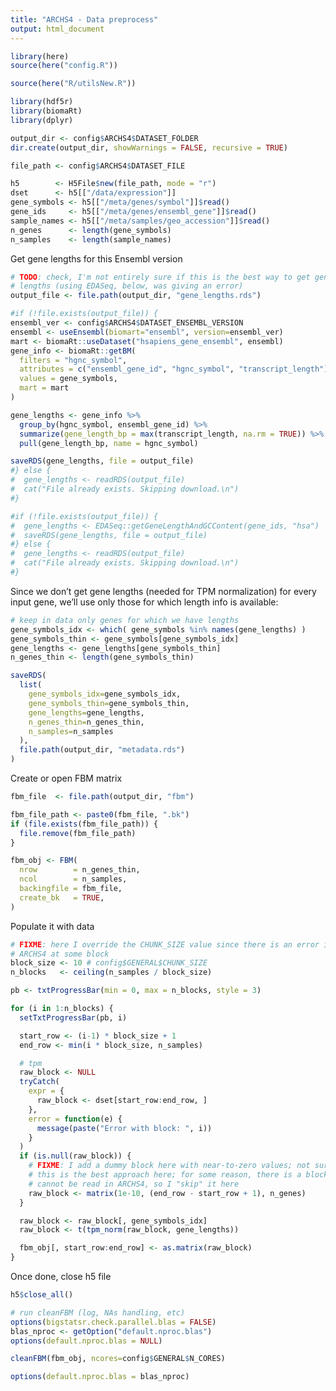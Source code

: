 ```yaml
---
title: "ARCHS4 - Data preprocess"
output: html_document
---
```


```r
library(here)
source(here("config.R"))
```

```r
source(here("R/utilsNew.R"))
```

```r
library(hdf5r)
library(biomaRt)
library(dplyr)
```

```r
output_dir <- config$ARCHS4$DATASET_FOLDER
dir.create(output_dir, showWarnings = FALSE, recursive = TRUE)

file_path <- config$ARCHS4$DATASET_FILE
```

```r
h5        <- H5File$new(file_path, mode = "r")
dset      <- h5[["/data/expression"]]
gene_symbols <- h5[["/meta/genes/symbol"]]$read()
gene_ids     <- h5[["/meta/genes/ensembl_gene"]]$read()
sample_names <- h5[["/meta/samples/geo_accession"]]$read()
n_genes      <- length(gene_symbols)
n_samples    <- length(sample_names)
```

Get gene lengths for this Ensembl version

```r
# TODO: check, I'm not entirely sure if this is the best way to get gene
# lengths (using EDASeq, below, was giving an error)
output_file <- file.path(output_dir, "gene_lengths.rds")

#if (!file.exists(output_file)) {
ensembl_ver <- config$ARCHS4$DATASET_ENSEMBL_VERSION
ensembl <- useEnsembl(biomart="ensembl", version=ensembl_ver)
mart <- biomaRt::useDataset("hsapiens_gene_ensembl", ensembl)
gene_info <- biomaRt::getBM(
  filters = "hgnc_symbol",
  attributes = c("ensembl_gene_id", "hgnc_symbol", "transcript_length"),
  values = gene_symbols, 
  mart = mart
)

gene_lengths <- gene_info %>%
  group_by(hgnc_symbol, ensembl_gene_id) %>%
  summarize(gene_length_bp = max(transcript_length, na.rm = TRUE)) %>%
  pull(gene_length_bp, name = hgnc_symbol)

saveRDS(gene_lengths, file = output_file)
#} else {
#  gene_lengths <- readRDS(output_file)
#  cat("File already exists. Skipping download.\n")
#}

#if (!file.exists(output_file)) {
#  gene_lengths <- EDASeq::getGeneLengthAndGCContent(gene_ids, "hsa")
#  saveRDS(gene_lengths, file = output_file)
#} else {
#  gene_lengths <- readRDS(output_file)
#  cat("File already exists. Skipping download.\n")
#}
```

Since we don't get gene lengths (needed for TPM normalization) for every input gene, we'll use only those for which length info is available:

```r
# keep in data only genes for which we have lengths
gene_symbols_idx <- which( gene_symbols %in% names(gene_lengths) )
gene_symbols_thin <- gene_symbols[gene_symbols_idx]
gene_lengths <- gene_lengths[gene_symbols_thin]
n_genes_thin <- length(gene_symbols_thin)

saveRDS(
  list(
    gene_symbols_idx=gene_symbols_idx,
    gene_symbols_thin=gene_symbols_thin,
    gene_lengths=gene_lengths,
    n_genes_thin=n_genes_thin,
    n_samples=n_samples
  ),
  file.path(output_dir, "metadata.rds")
)
```

Create or open FBM matrix

```r
fbm_file  <- file.path(output_dir, "fbm")

fbm_file_path <- paste0(fbm_file, ".bk")
if (file.exists(fbm_file_path)) {
  file.remove(fbm_file_path)
}

fbm_obj <- FBM(
  nrow        = n_genes_thin,
  ncol        = n_samples,
  backingfile = fbm_file,
  create_bk   = TRUE,
)
```

Populate it with data

```r
# FIXME: here I override the CHUNK_SIZE value since there is an error in reading
# ARCHS4 at some block
block_size <- 10 # config$GENERAL$CHUNK_SIZE
n_blocks   <- ceiling(n_samples / block_size)

pb <- txtProgressBar(min = 0, max = n_blocks, style = 3)

for (i in 1:n_blocks) {
  setTxtProgressBar(pb, i)

  start_row <- (i-1) * block_size + 1
  end_row <- min(i * block_size, n_samples)

  # tpm
  raw_block <- NULL
  tryCatch(
    expr = {
      raw_block <- dset[start_row:end_row, ]
    },
    error = function(e) {
      message(paste("Error with block: ", i))
    }
  )
  if (is.null(raw_block)) {
    # FIXME: I add a dummy block here with near-to-zero values; not sure if
    # this is the best approach here; for some reason, there is a block that
    # cannot be read in ARCHS4, so I "skip" it here
    raw_block <- matrix(1e-10, (end_row - start_row + 1), n_genes)
  }

  raw_block <- raw_block[, gene_symbols_idx]
  raw_block <- t(tpm_norm(raw_block, gene_lengths))

  fbm_obj[, start_row:end_row] <- as.matrix(raw_block)
}
```

Once done, close h5 file

```r
h5$close_all()
```

```r
# run cleanFBM (log, NAs handling, etc)
options(bigstatsr.check.parallel.blas = FALSE)
blas_nproc <- getOption("default.nproc.blas")
options(default.nproc.blas = NULL)

cleanFBM(fbm_obj, ncores=config$GENERAL$N_CORES)

options(default.nproc.blas = blas_nproc)
```
